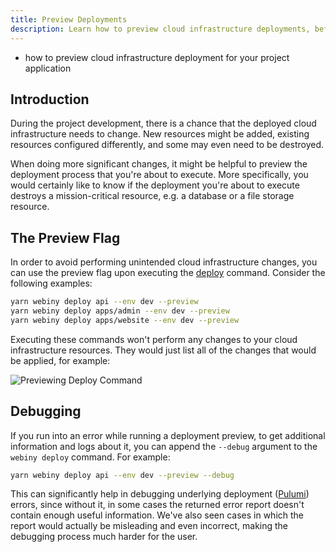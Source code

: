 ```yaml
---
title: Preview Deployments
description: Learn how to preview cloud infrastructure deployments, before actually executing them.
---
```



<Alert type="success" title="What you’ll learn">

- how to preview cloud infrastructure deployment for your project application

</Alert>

## Introduction

During the project development, there is a chance that the deployed cloud infrastructure needs to change. New resources might be added, existing resources configured differently, and some may even need to be destroyed.

When doing more significant changes, it might be helpful to preview the deployment process that you're about to execute. More specifically, you would certainly like to know if the deployment you're about to execute destroys a mission-critical resource, e.g. a database or a file storage resource.

## The Preview Flag

In order to avoid performing unintended cloud infrastructure changes, you can use the preview flag upon executing the [deploy](../../core-development-concepts/basics/project-deployment#the-deploy-command) command. Consider the following examples:

```bash
yarn webiny deploy api --env dev --preview
yarn webiny deploy apps/admin --env dev --preview
yarn webiny deploy apps/website --env dev --preview
```

Executing these commands won't perform any changes to your cloud infrastructure resources. They would just list all of the changes that would be applied, for example:

![Previewing Deploy Command](./assets/preview-deployments/preview-terminal.png)

## Debugging

If you run into an error while running a deployment preview, to get additional information and logs about it, you can append the `--debug` argument to the `webiny deploy` command. For example:

```bash
yarn webiny deploy api --env dev --preview --debug
```

This can significantly help in debugging underlying deployment ([Pulumi](../../infrastructure/pulumi-iac/iac-with-pulumi)) errors, since without it, in some cases the returned error report doesn't contain enough useful information. We've also seen cases in which the report would actually be misleading and even incorrect, making the debugging process much harder for the user.
